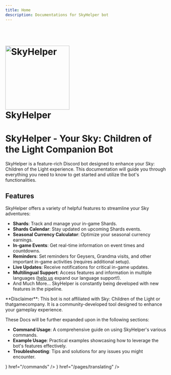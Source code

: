 ---
title: Home
description: Documentations for SkyHelper bot
---


<h1 style={{ textAlign: "center" }}>
  <br />
  <a href="https://github.com/imnaiyar/SkyHelper">
    <img
      src="https://skyhelper.xyz/assets/img/boticon.png"
      height="200"
      width="200"
      alt="SkyHelper"
      style={{ display: "block", margin: "0 auto" }}
    />
  </a>
  <br />
  SkyHelper
</h1>

# SkyHelper - Your Sky: Children of the Light Companion Bot

SkyHelper is a feature-rich Discord bot designed to enhance your Sky: Children of the Light experience. This documentation will guide you through everything you need to know to get started and utilize the bot's functionalities.

## Features

SkyHelper offers a variety of helpful features to streamline your Sky adventures:

- **Shards**: Track and manage your in-game Shards.
- **Shards Calendar**: Stay updated on upcoming Shards events.
- **Seasonal Currency Calculator**: Optimize your seasonal currency earnings.
- **In-game Events**: Get real-time information on event times and countdowns.
- **Reminders**: Set reminders for Geysers, Grandma visits, and other important in-game activities (requires additional setup).
- **Live Updates**: Receive notifications for critical in-game updates.
- **Multilingual Support**: Access features and information in multiple languages ([help us](/pages/translating) expand our language support!).
- And Much More... SkyHelper is constantly being developed with new features in the pipeline.

<Callout type="info">
  **Disclaimer**: This bot is not affiliated with Sky: Children of the Light or thatgamecompany. It is a community-developed tool
  designed to enhance your gameplay experience.
</Callout>

These Docs will be further expanded upon in the following sections:

- **Command Usage**: A comprehensive guide on using SkyHelper's various commands.
- **Example Usage**: Practical examples showcasing how to leverage the bot's features effectively.
- **Troubleshooting**: Tips and solutions for any issues you might encounter.

<Cards>
  <Cards.Card title="Commands" icon={<RiSlashCommands2 />} href="/commands" />
  <Cards.Card title="Translating the bot" icon={<RiTranslate2 />} href="/pages/translating" />
  <Cards.Card title="Credits" href="/pages/credits" />
</Cards>
